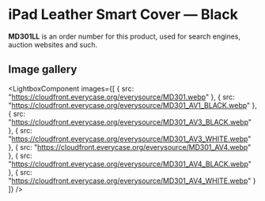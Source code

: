 
# iPad Leather Smart Cover — Black

<Callout type='info' emoji='👉🏻'>**MD301LL** is an order number for this product, used for search engines, auction websites and such.</Callout>

## Image gallery

<LightboxComponent
    images={[
      {
        src: "https://cloudfront.everycase.org/everysource/MD301.webp"
      },
      {
        src: "https://cloudfront.everycase.org/everysource/MD301_AV1_BLACK.webp"
      },
      {
        src: "https://cloudfront.everycase.org/everysource/MD301_AV3_BLACK.webp"
      },
      {
        src: "https://cloudfront.everycase.org/everysource/MD301_AV3_WHITE.webp"
      },
      {
        src: "https://cloudfront.everycase.org/everysource/MD301_AV4.webp"
      },
      {
        src: "https://cloudfront.everycase.org/everysource/MD301_AV4_BLACK.webp"
      },
      {
        src: "https://cloudfront.everycase.org/everysource/MD301_AV4_WHITE.webp"
      }
    ]}
  />

